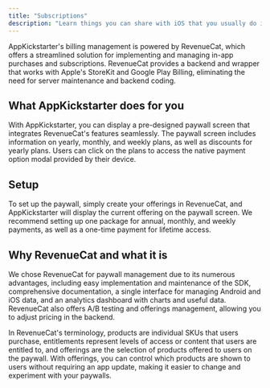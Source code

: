 ```yaml
--- 
title: "Subscriptions"
description: "Learn things you can share with iOS that you usually do in the Android platform"  
--- 
```


AppKickstarter's billing management is powered by RevenueCat, which offers a streamlined solution for implementing and managing in-app purchases and subscriptions. 
RevenueCat provides a backend and wrapper that works with Apple's StoreKit and Google Play Billing, eliminating the need for server maintenance and backend coding.

## What AppKickstarter does for you

With AppKickstarter, you can display a pre-designed paywall screen that integrates RevenueCat's features seamlessly. 
The paywall screen includes information on yearly, monthly, and weekly plans, as well as discounts for yearly plans. 
Users can click on the plans to access the native payment option modal provided by their device.

## Setup

To set up the paywall, simply create your offerings in RevenueCat, and AppKickstarter will display the current offering on the paywall screen. 
We recommend setting up one package for annual, monthly, and weekly payments, as well as a one-time payment for lifetime access.

## Why RevenueCat and what it is

We chose RevenueCat for paywall management due to its numerous advantages, including easy implementation and maintenance of the SDK, comprehensive documentation, a single interface for managing Android and iOS data, 
and an analytics dashboard with charts and useful data. 
RevenueCat also offers A/B testing and offerings management, allowing you to adjust pricing in the backend.

In RevenueCat's terminology, products are individual SKUs that users purchase, entitlements represent levels of access or content that users are entitled to, and offerings are the selection of products offered to users on the paywall. 
With offerings, you can control which products are shown to users without requiring an app update, making it easier to change and experiment with your paywalls.
